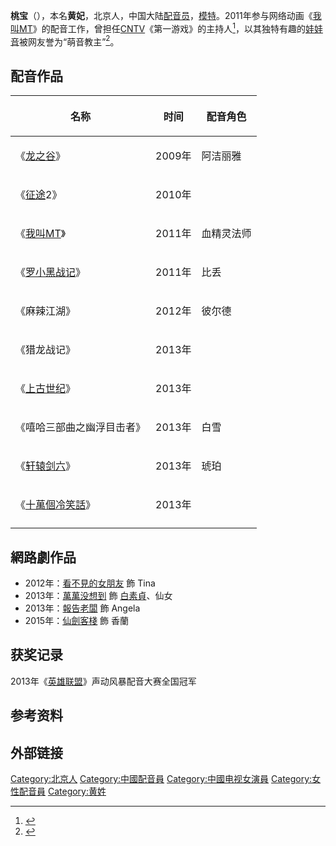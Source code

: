 {{配音員
|名字= 桃寶
|圖像= 
|尺寸= 
|說明= 
|本名= 黃妃
|羅馬拼音= 
|英文名= 
|暱稱= 桃寶兒、桃子寶、萌音教主
|藝名= 
|出生地= {{CHN}}[[北京市|北京市]]
|出身地= 
|國籍= {{PRC}}
|籍貫= 
|生年= 1993
|生月= 1
|生日= 1
|歿年= 
|歿月= 
|歿日= 
|所屬= 
|配演語言= [[漢語|漢語]]
|活動時期= 2009年至今
|出道作= 
|代表作= 阿潔麗雅《[[龍之谷|龍之谷]]》<br>血精靈法師《[[我叫MT|我叫MT]]》
|網站= 
|其他= 
}}
'''桃宝'''（{{bd|1993年|1月1日|}}），本名'''黄妃'''，北京人，中国大陆[[配音員|配音员]]，[[模特兒|模特]]。2011年参与网络动画《[[我叫MT|我叫MT]]》的配音工作，曾担任[[中国网络电视台|CNTV]]《第一游戏》的主持人<ref>{{Cite web|url = http://games.cntv.cn/2011/fg_mc_0831/45183.shtml|title = 90后萌脸萌音妹子——桃宝|accessdate = 2015-08-03|author = |date = 2011年8月31日|publisher = 中国网络电视台|language = zh-cn|archive-url = https://web.archive.org/web/20150916081555/http://games.cntv.cn/2011/fg_mc_0831/45183.shtml|archive-date = 2015年9月16日|dead-url = yes}}</ref>，以其独特有趣的[[娃娃音|娃娃音]]被网友誉为“萌音教主”<ref>{{Cite web|url = http://game.china.com/mobile/gamenews/11106783/20150618/19866368.html|title = 萌音教主悄然驾临|accessdate = 2015-07-22|author = |date = 2015-06-18|publisher = 中华网|language = zh-cn|deadurl = yes|archiveurl = https://web.archive.org/web/20150722181359/http://game.china.com/mobile/gamenews/11106783/20150618/19866368.html|archivedate = 2015年7月22日|df = }}</ref>。

== 配音作品 ==
{| class="wikitable"
|-
! 名称 !! 时间 !! 配音角色
|-
|《[[龙之谷|龙之谷]]》||2009年||阿洁丽雅
|-
|《[[征途|征途]]2》||2010年||
|-
|《[[我叫MT|我叫MT]]》||2011年||血精灵法师
|-
|《[[罗小黑战记|罗小黑战记]]》||2011年||比丢
|-
|《麻辣江湖》||2012年||彼尔德
|-
|《猎龙战记》||2013年||
|-
|《[[上古世紀|上古世纪]]》||2013年||
|-
|《嘻哈三部曲之幽浮目击者》||2013年||白雪
|-
|《[[轩辕剑六|轩辕剑六]]》||2013年||琥珀
|-
|《[[十萬個冷笑話|十萬個冷笑話]]》||2013年||
|-
|}

== 網路劇作品 ==
*2012年：[[看不見的女朋友|看不見的女朋友]] 飾 Tina
*2013年：[[萬萬没想到|萬萬没想到]] 飾 [[白素貞|白素貞]]、仙女
*2013年：[[報告老闆|報告老闆]] 飾 Angela
*2015年：[[仙劍客棧_(網劇)|仙劍客棧]] 飾 香蘭

== 获奖记录 ==
2013年《[[英雄联盟|英雄联盟]]》声动风暴配音大赛全国冠军

==参考资料==
<references />
==外部链接==
{{Sinaweibo|lolitaobao}}

{{Authority control}}
{{DEFAULTSORT:H}}
[[Category:北京人|Category:北京人]]
[[Category:中國配音員|Category:中國配音員]]
[[Category:中國电视女演員|Category:中國电视女演員]]
[[Category:女性配音員|Category:女性配音員]]
[[Category:黄姓|Category:黄姓]]
